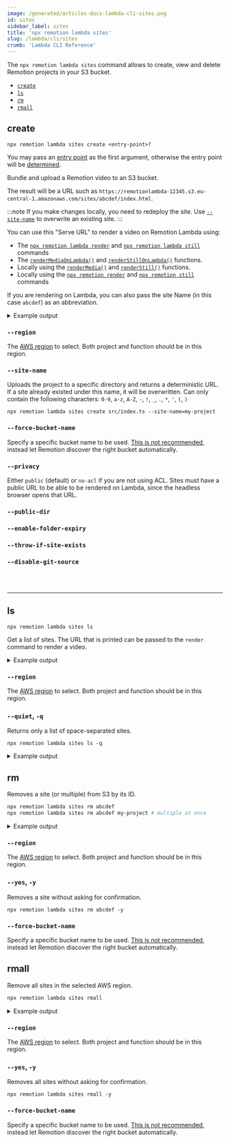 ```yaml
---
image: /generated/articles-docs-lambda-cli-sites.png
id: sites
sidebar_label: sites
title: 'npx remotion lambda sites'
slug: /lambda/cli/sites
crumb: 'Lambda CLI Reference'
---
```


The `npx remotion lambda sites` command allows to create, view and delete Remotion projects in your S3 bucket.

- [`create`](#create)
- [`ls`](#ls)
- [`rm`](#rm)
- [`rmall`](#rmall)

## create

```
npx remotion lambda sites create <entry-point>?
```

You may pass an [entry point](/docs/terminology/entry-point) as the first argument, otherwise the entry point will be [determined](/docs/terminology/entry-point#which-entry-point-is-being-used).

Bundle and upload a Remotion video to an S3 bucket.

The result will be a URL such as `https://remotionlambda-12345.s3.eu-central-1.amazonaws.com/sites/abcdef/index.html`.

:::note
If you make changes locally, you need to redeploy the site. Use [`--site-name`](#--site-name) to overwrite an existing site.
:::

You can use this "Serve URL" to render a video on Remotion Lambda using:

- The [`npx remotion lambda render`](/docs/lambda/cli/render) and [`npx remotion lambda still`](/docs/lambda/cli/still) commands
- The [`renderMediaOnLambda()`](/docs/lambda/rendermediaonlambda) and [`renderStillOnLambda()`](/docs/lambda/renderstillonlambda) functions.
- Locally using the [`renderMedia()`](/docs/renderer/render-media) and [`renderStill()`](/docs/renderer/render-still) functions.
- Locally using the [`npx remotion render`](/docs/cli) and [`npx remotion still`](/docs/cli) commands

If you are rendering on Lambda, you can also pass the site Name (in this case `abcdef`) as an abbreviation.

<details>
  <summary>Example output</summary>
  <pre>
    (1/3) [====================] Bundled video 3975ms
    <br />
    (2/3) [====================] Created bucket 457ms
    <br />
    (3/3) [====================] Uploaded to S3 25118ms
    <br />
    <br />
    Deployed to S3!
    <br />
    Serve URL: https://remotionlambda-12345.s3.eu-central-1.amazonaws.com/sites/abcdef/index.html
    <br />
    Site Name: abcdef
    <br />
  </pre>
</details>

### `--region`

The [AWS region](/docs/lambda/region-selection) to select. Both project and function should be in this region.

### `--site-name`

Uploads the project to a specific directory and returns a deterministic URL. If a site already existed under this name, it will be overwritten. Can only contain the following characters: `0-9`, `a-z`, `A-Z`, `-`, `!`, `_`, `.`, `*`, `'`, `(`, `)`

```
npx remotion lambda sites create src/index.ts --site-name=my-project
```

### `--force-bucket-name`<AvailableFrom v="3.3.42" />

Specify a specific bucket name to be used. [This is not recommended](/docs/lambda/multiple-buckets), instead let Remotion discover the right bucket automatically.

### `--privacy`<AvailableFrom v="3.3.97" />

Either `public` (default) or `no-acl` if you are not using ACL. Sites must have a public URL to be able to be rendered on Lambda, since the headless browser opens that URL.

### `--public-dir`<AvailableFrom v="4.0.140" />

<Options id="public-dir" />

### `--enable-folder-expiry`<AvailableFrom v="4.0.32" />

<Options id="enable-folder-expiry" />

### `--throw-if-site-exists`<AvailableFrom v="4.0.141"/>

<Options id="throw-if-site-exists" />

### `--disable-git-source`<AvailableFrom v="4.0.182" />

<Options id="disable-git-source" />

<br />
<br />
<hr />

## ls

```
npx remotion lambda sites ls
```

Get a list of sites. The URL that is printed can be passed to the `render` command to render a video.

<details>
  <summary>Example output</summary>
  <pre>
    Site Name Bucket Size Last updated
    <br />
    pr6fwglz05 remotionlambda-abcdefg 14.7 MB 2021-12-02
    <br />
    https://remotionlambda-abcdefg.s3.eu-central-1.amazonaws.com/sites/pr6fwglz05/index.html
    <br />
    <br />
    testbed remotionlambda-abcdefg 14.7 MB 2021-12-02 <br />
    https://remotionlambda-abcdefg.s3.eu-central-1.amazonaws.com/sites/testbed/index.html
    <br />
  </pre>
</details>

### `--region`

The [AWS region](/docs/lambda/region-selection) to select. Both project and function should be in this region.

### `--quiet`, `-q`

Returns only a list of space-separated sites.

```
npx remotion lambda sites ls -q
```

<details>
  <summary>Example output</summary>
  <pre>
    pr6fwglz05 testbed
    <br />
  </pre>
</details>

## rm

Removes a site (or multiple) from S3 by its ID.

```bash
npx remotion lambda sites rm abcdef
npx remotion lambda sites rm abcdef my-project # multiple at once
```

<details>
  <summary>Example output</summary>
  <pre>
    Site abcdef in bucket remotionlambda-gc1w0xbfzl (14.7 MB): Delete? (Y/n): Y
    <br />
    Deleted sites/abcdef/052787b08233d85edebfc4ce4610944e.mp4
    <br />
    Deleted sites/abcdef/258.bundle.js
    <br />
    Deleted sites/abcdef/15.bundle.js
    <br />
    Deleted sites/abcdef/249.bundle.js.map
    <br />
    Deleted sites/abcdef/263.bundle.js
    <br />
    Deleted sites/abcdef/143.bundle.js
    <br />
    Deleted sites/abcdef/258.bundle.js.map
    <br />
    Deleted sites/abcdef/15.bundle.js.map
    <br />
    Deleted sites/abcdef/185.bundle.js.map
    <br />
    Deleted sites/abcdef/249.bundle.js
    <br />
    Deleted sites/abcdef/143.bundle.js.map
    <br />
    Deleted sites/abcdef/185.bundle.js
    <br />
    Deleted sites/abcdef/1f2d09019ff34eed846a5151b8561d5b.mp4
    <br />
    Deleted sites/abcdef/263.bundle.js.map
    <br />
    Deleted sites/abcdef/268.bundle.js
    <br />
    Deleted sites/abcdef/378.bundle.js.map
    <br />
    Deleted sites/abcdef/268.bundle.js.map
    <br />
    Deleted sites/abcdef/378.bundle.js
    <br />
    Deleted sites/abcdef/2b91c5234e41d3c36d4bf6df37876958.webm
    <br />
    Deleted sites/abcdef/450.bundle.js
    <br />
    Deleted sites/abcdef/46.bundle.js.map
    <br />
    Deleted sites/abcdef/46.bundle.js
    <br />
    Deleted sites/abcdef/450.bundle.js.map
    <br />
    Deleted sites/abcdef/534.bundle.js.map
    <br />
    Deleted sites/abcdef/569.bundle.js
    <br />
    Deleted sites/abcdef/3577958454aa99ad707b596f65151746.webm
    <br />
    Deleted sites/abcdef/534.bundle.js
    <br />
    Deleted sites/abcdef/575.bundle.js.map
    <br />
    Deleted sites/abcdef/575.bundle.js
    <br />
    Deleted sites/abcdef/569.bundle.js.map
    <br />
    Deleted sites/abcdef/801.bundle.js
    <br />
    Deleted sites/abcdef/7badbf53d3130d91b90c46181a2ecdc4.webm
    <br />
    Deleted sites/abcdef/801.bundle.js.map
    <br />
    Deleted sites/abcdef/873.bundle.js
    <br />
    Deleted sites/abcdef/98.bundle.js.map
    <br />
    Deleted sites/abcdef/bff822b868a2b87b31877f3606c9cc13.mp3
    <br />
    Deleted sites/abcdef/873.bundle.js.map
    <br />
    Deleted sites/abcdef/98.bundle.js
    <br />
    Deleted sites/abcdef/a2f36e3a48b4989e0da1fea9959fb35f.mp3
    <br />
    Deleted sites/abcdef/bundle.js
    <br />
    Deleted sites/abcdef/bundle.js.map
    <br />
    Deleted sites/abcdef/a7d87d9934059032eebb9c1536378a2a.webm
    <br />
    Deleted sites/abcdef/index.html
    <br />
    Deleted site abcdef and freed up 14.7 MB.
    <br />
  </pre>
</details>

### `--region`

The [AWS region](/docs/lambda/region-selection) to select. Both project and function should be in this region.

### `--yes`, `-y`

Removes a site without asking for confirmation.

```
npx remotion lambda sites rm abcdef -y
```

### `--force-bucket-name`<AvailableFrom v="3.3.42" />

Specify a specific bucket name to be used. [This is not recommended](/docs/lambda/multiple-buckets), instead let Remotion discover the right bucket automatically.

## rmall

Remove all sites in the selected AWS region.

```bash
npx remotion lambda sites rmall
```

<details>
  <summary>Example output</summary>
  <pre>
    Site abcdef in bucket remotionlambda-gc1w0xbfzl (14.7 MB): Delete? (Y/n): Y
    <br />
    Deleted sites/abcdef/052787b08233d85edebfc4ce4610944e.mp4
    <br />
    Deleted sites/abcdef/258.bundle.js
    <br />
    Deleted sites/abcdef/15.bundle.js
    <br />
    Deleted sites/abcdef/249.bundle.js.map
    <br />
    Deleted sites/abcdef/263.bundle.js
    <br />
    Deleted sites/abcdef/143.bundle.js
    <br />
    Deleted sites/abcdef/258.bundle.js.map
    <br />
    Deleted sites/abcdef/15.bundle.js.map
    <br />
    Deleted sites/abcdef/185.bundle.js.map
    <br />
    Deleted sites/abcdef/249.bundle.js
    <br />
    Deleted sites/abcdef/143.bundle.js.map
    <br />
    Deleted sites/abcdef/185.bundle.js
    <br />
    Deleted sites/abcdef/1f2d09019ff34eed846a5151b8561d5b.mp4
    <br />
    Deleted sites/abcdef/263.bundle.js.map
    <br />
    Deleted sites/abcdef/268.bundle.js
    <br />
    Deleted sites/abcdef/378.bundle.js.map
    <br />
    Deleted sites/abcdef/268.bundle.js.map
    <br />
    Deleted sites/abcdef/378.bundle.js
    <br />
    Deleted sites/abcdef/2b91c5234e41d3c36d4bf6df37876958.webm
    <br />
    Deleted sites/abcdef/450.bundle.js
    <br />
    Deleted sites/abcdef/46.bundle.js.map
    <br />
    Deleted sites/abcdef/46.bundle.js
    <br />
    Deleted sites/abcdef/450.bundle.js.map
    <br />
    Deleted sites/abcdef/534.bundle.js.map
    <br />
    Deleted sites/abcdef/569.bundle.js
    <br />
    Deleted sites/abcdef/3577958454aa99ad707b596f65151746.webm
    <br />
    Deleted sites/abcdef/534.bundle.js
    <br />
    Deleted sites/abcdef/575.bundle.js.map
    <br />
    Deleted sites/abcdef/575.bundle.js
    <br />
    Deleted sites/abcdef/569.bundle.js.map
    <br />
    Deleted sites/abcdef/801.bundle.js
    <br />
    Deleted sites/abcdef/7badbf53d3130d91b90c46181a2ecdc4.webm
    <br />
    Deleted sites/abcdef/801.bundle.js.map
    <br />
    Deleted sites/abcdef/873.bundle.js
    <br />
    Deleted sites/abcdef/98.bundle.js.map
    <br />
    Deleted sites/abcdef/bff822b868a2b87b31877f3606c9cc13.mp3
    <br />
    Deleted sites/abcdef/873.bundle.js.map
    <br />
    Deleted sites/abcdef/98.bundle.js
    <br />
    Deleted sites/abcdef/a2f36e3a48b4989e0da1fea9959fb35f.mp3
    <br />
    Deleted sites/abcdef/bundle.js
    <br />
    Deleted sites/abcdef/bundle.js.map
    <br />
    Deleted sites/abcdef/a7d87d9934059032eebb9c1536378a2a.webm
    <br />
    Deleted sites/abcdef/index.html
    <br />
    Deleted site abcdef and freed up 14.7 MB.
    <br />
  </pre>
</details>

### `--region`

The [AWS region](/docs/lambda/region-selection) to select. Both project and function should be in this region.

### `--yes`, `-y`

Removes all sites without asking for confirmation.

```
npx remotion lambda sites rmall -y
```

### `--force-bucket-name`<AvailableFrom v="3.3.42" />

Specify a specific bucket name to be used. [This is not recommended](/docs/lambda/multiple-buckets), instead let Remotion discover the right bucket automatically.
